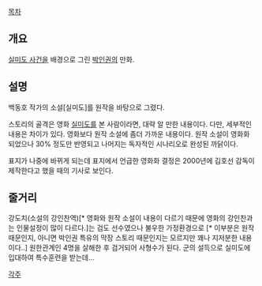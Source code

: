 [[목차]]

== 개요 ==
[[실미도 사건]]을 배경으로 그린 [[박인권]]의 만화.

== 설명 ==
백동호 작가의 소설[실미도]를 원작을 바탕으로 그렸다.

스토리의 골격은 영화 [[실미도]]를 본 사람이라면, 대략 알 만한 내용이다. 다만, 세부적인 내용은 차이가 있다. 영화보다 원작 소설에 좀더 가까운 내용이다. 원작 소설이 영화화 되었으나 30% 정도만 반영되고 나머지는 독자적인 시나리오로 완성된 까닭이다.

표지가 나중에 바뀌게 되는데 표지에서 언급한 영화화 결정은 2000년에 김호선 감독이 제작한다고 했을 때의 기사로 보인다. 

== 줄거리 ==
강도치(소설의 강인찬역)[* 영화와 원작 소설이 내용이 다르기 때문에 영화의 강인찬과는 인물설정이 많이 다르다.]는 검도 선수였으나 불우한 가정환경으로 [* 이부분은 원작때문인지, 아니면 박인권 특유의 막장 스토리 때문인지는 모르지만 꽤나 지저분한 내용이다..] 원한관계인 4명을 살해한 후 검거되어 사형수가 된다. 군의 설득으로 실미도에 입대하여 특수훈련을 받는데...


[[각주]]

